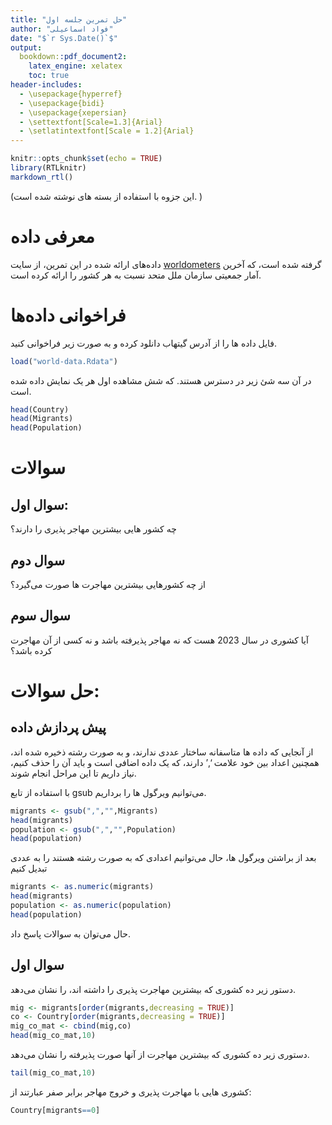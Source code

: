 ```yaml
---
title: "حل تمرین جلسه اول"
author: "فواد اسماعیلی"
date: "$`r Sys.Date()`$"
output:
  bookdown::pdf_document2:
    latex_engine: xelatex
    toc: true
header-includes:
  - \usepackage{hyperref}
  - \usepackage{bidi}
  - \usepackage{xepersian}
  - \settextfont[Scale=1.3]{Arial}
  - \setlatintextfont[Scale = 1.2]{Arial}
---
```


```r
knitr::opts_chunk$set(echo = TRUE)
library(RTLknitr)
markdown_rtl()
```

(این جزوه با استفاده از بسته های
\lr{knitr,rmarkdown,RTLknitr}
نوشته شده است.
)

# معرفی داده

داده‌های ارائه شده در این تمرین، از سایت
[worldometers](https://www.worldometers.info/world-population/population-by-country/)
گرفته شده است، که آخرین آمار جمعیتی سازمان ملل متحد نسبت به هر کشور را ارائه کرده است.

# فراخوانی داده‌ها
فایل داده ها را از آدرس گیتهاب دانلود کرده و به صورت زیر فراخوانی کنید.
```r
load("world-data.Rdata")
```
در آن سه شئ زیر در دسترس هستند.
که شش مشاهده اول هر یک نمایش داده شده است.
```r
head(Country)
head(Migrants)
head(Population)
```

# سوالات
## سوال اول:
چه کشور هایی بیشترین مهاجر پذیری را دارند؟

## سوال دوم
از چه کشورهایی بیشترین مهاجرت ها صورت می‌گیرد؟

## سوال سوم
آیا کشوری در سال 2023 هست که نه مهاجر پذیرفته باشد و نه کسی از آن مهاجرت کرده باشد؟

# حل سوالات:
## پیش پردازش داده
از آنجایی که داده ها متاسفانه ساختار عددی ندارند، و به صورت رشته ذخیره شده اند، همچنین اعداد بین خود علامت
','
دارند، که یک داده اضافی است و باید آن را حذف کنیم، نیاز داریم تا این مراحل انجام شوند.

با استفاده از تابع
gsub
می‌توانیم ویرگول ها را برداریم.
```r
migrants <- gsub(",","",Migrants)
head(migrants)
population <- gsub(",","",Population)
head(population)
```
بعد از براشتن ویرگول ها، حال می‌توانیم اعدادی که به صورت رشته هستند را به عددی تبدیل کنیم

```r
migrants <- as.numeric(migrants)
head(migrants)
population <- as.numeric(population)
head(population)
```

حال می‌توان به سوالات پاسخ داد.

## سوال اول

دستور زیر ده کشوری که بیشترین مهاجرت پذیری را داشته اند، را نشان می‌دهد.

```r
mig <- migrants[order(migrants,decreasing = TRUE)]
co <- Country[order(migrants,decreasing = TRUE)]
mig_co_mat <- cbind(mig,co)
head(mig_co_mat,10)
```
دستوری زیر ده کشوری که بیشترین مهاجرت از آنها صورت پذیرفته را نشان می‌دهد.
```r
tail(mig_co_mat,10)
```
کشوری هایی با مهاجرت پذیری و خروج مهاجر برابر صفر عبارتند از:

```r
Country[migrants==0]
```

